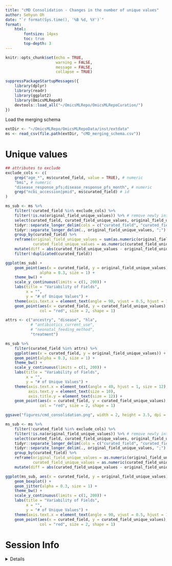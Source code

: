 ```yaml
---
title: "cMD Consolidation - Changes in the number of unique values"
author: Sehyun Oh
date: "`r format(Sys.time(), '%B %d, %Y')`"
format:
    html:
        fontsize: 14pxs
        toc: true
        top-depth: 3
---
```


```r
knitr::opts_chunk$set(echo = TRUE, 
                      warning = FALSE,
                      message = FALSE,
                      collapse = TRUE)
```

```r
suppressPackageStartupMessages({
    library(dplyr)
    library(readr)
    library(ggplot2)
    library(OmicsMLRepoR)
    devtools::load_all("~/OmicsMLRepo/OmicsMLRepoCuration/")
})
```

Load the merging schema
```r
extDir <- "~/OmicsMLRepo/OmicsMLRepoData/inst/extdata"
ms <- read_csv(file.path(extDir, "cMD_merging_schema.csv"))
```


# Unique values
 
```r
## attributes to exclude
exclude_cols <- c(
    grep("age_*", ms$curated_field, value = TRUE), # numeric
    "bmi", # numeric
    "disease_response_pfs;disease_response_pfs_month", # numeric
    grep("ncbi_accession|pmid", ms$curated_field) # id
)

ms_sub <- ms %>% 
    filter(!curated_field %in% exclude_cols) %>% 
    filter(!is.na(original_field_unique_values)) %>% # remove newly introduced attributes
    select(curated_field, curated_field_unique_values, original_field_unique_values) %>%
    tidyr::separate_longer_delim(cols = c("curated_field", "curated_field_unique_values"), delim = ";") %>%
    tidyr::separate_longer_delim(., original_field_unique_values, ";") %>%
    group_by(curated_field) %>%
    reframe(original_field_unique_values = sum(as.numeric(original_field_unique_values)),
            curated_field_unique_values = as.numeric(curated_field_unique_values)) %>%
    mutate(diff = abs(curated_field_unique_values - original_field_unique_values)) %>%
    filter(!duplicated(curated_field))

ggplot(ms_sub) +
    geom_point(aes(x = curated_field, y = original_field_unique_values), 
               alpha = 0.3, size = 1) +
    theme_bw() +
    scale_y_continuous(limits = c(1, 200)) +
    labs(title = "Variability of Fields",
         x = "",
         y = "# of Unique Values") +
    theme(axis.text.x = element_text(angle = 90, vjust = 0.5, hjust = 1)) +
    geom_point(aes(x = curated_field, y = curated_field_unique_values), 
               col = "red", size = 2, shape = 1)
```

```r
attrs <- c("ancestry", "disease", "hla", 
           # "antibiotics_current_use", 
           # "neonatal_feeding_method", 
           "treatment")

ms_sub %>%
    filter(curated_field %in% attrs) %>%
    ggplot(aes(x = curated_field, y = original_field_unique_values)) +
    geom_point(alpha = 0.3, size = 1) +
    theme_bw() +
    scale_y_continuous(limits = c(1, 200)) +
    labs(title = "Variability of Fields",
         x = "",
         y = "# of Unique Values") +
    theme(axis.text.x = element_text(angle = 40, hjust = 1, size = 12),
          axis.text.y = element_text(size = 10),
          axis.title.y = element_text(size = 12)) +
    geom_point(aes(x = curated_field, y = curated_field_unique_values), 
               col = "red", size = 2, shape = 1)
```

```r
ggsave("figures/cmd_consolidation.png", width = 2, height = 3.5, dpi = 600)
```


```r
ms_sub <- ms %>% 
    filter(!curated_field %in% exclude_cols) %>% 
    filter(!is.na(original_field_unique_values)) %>% # remove newly introduced attributes
    select(curated_field, curated_field_unique_values, original_field_unique_values) %>%
    tidyr::separate_longer_delim(cols = c("curated_field", "curated_field_unique_values"), delim = ";") %>%
    tidyr::separate_longer_delim(., original_field_unique_values, ";") %>%
    group_by(curated_field) %>%
    reframe(original_field_unique_values = as.numeric(original_field_unique_values),
            curated_field_unique_values = as.numeric(curated_field_unique_values)) %>%
    mutate(diff = abs(curated_field_unique_values - original_field_unique_values))

ggplot(ms_sub, aes(x = curated_field, y = original_field_unique_values)) +
    geom_boxplot() +
    geom_jitter(alpha = 0.3, size = 1) +
    theme_bw() +
    scale_y_continuous(limits = c(1, 200)) +
    labs(title = "Variability of Fields",
         x = "",
         y = "# of Unique Values") +
    theme(axis.text.x = element_text(angle = 90, vjust = 0.5, hjust = 1)) +
    geom_point(aes(x = curated_field, y = curated_field_unique_values), 
               col = "red", size = 2, shape = 1)
```


# Session Info
<details>
```r
sessionInfo()
```
</details>

